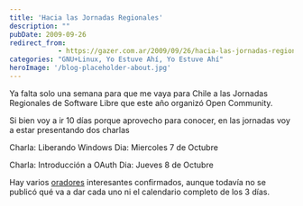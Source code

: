 ```yaml
---
title: 'Hacia las Jornadas Regionales'
description: ""
pubDate: 2009-09-26
redirect_from: 
            - https://gazer.com.ar/2009/09/26/hacia-las-jornadas-regionales/
categories: "GNU+Linux, Yo Estuve Ahí, Yo Estuve Ahí"
heroImage: '/blog-placeholder-about.jpg'
---
```

Ya falta solo una semana para que me vaya para Chile a las Jornadas Regionales de Software Libre que este año organizó Open Community.

Si bien voy a ir 10 días porque aprovecho para conocer, en las jornadas voy a estar presentando dos charlas

Charla: Liberando Windows Dia: Miercoles 7 de Octubre

Charla: Introducción a OAuth Dia: Jueves 8 de Octubre

Hay varios [oradores](http://www.jornadasregionales.org/2009/09/07/%C2%A1prepara-los-motores-para-la-fiesta-del-floss-en-america-latina/) interesantes confirmados, aunque todavía no se publicó qué va a dar cada uno ni el calendario completo de los 3 días.
